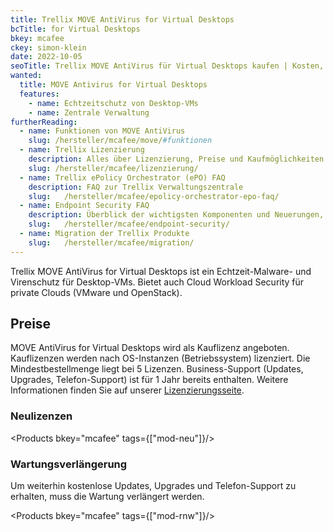 ```yaml
---
title: Trellix MOVE AntiVirus for Virtual Desktops
bcTitle: for Virtual Desktops
bkey: mcafee
ckey: simon-klein
date: 2022-10-05
seoTitle: Trellix MOVE AntiVirus für Virtual Desktops kaufen | Kosten, Lizenzen, Subscriptions
wanted:
  title: MOVE Antivirus for Virtual Desktops
  features:
    - name: Echtzeitschutz von Desktop-VMs
    - name: Zentrale Verwaltung
furtherReading:
  - name: Funktionen von MOVE AntiVirus
    slug: /hersteller/mcafee/move/#funktionen
  - name: Trellix Lizenzierung
    description: Alles über Lizenzierung, Preise und Kaufmöglichkeiten. Mit vielen Tipps und Beispielen.
    slug: /hersteller/mcafee/lizenzierung/
  - name: Trellix ePolicy Orchestrator (ePO) FAQ
    description: FAQ zur Trellix Verwaltungszentrale
    slug:   /hersteller/mcafee/epolicy-orchestrator-epo-faq/
  - name: Endpoint Security FAQ
    description: Überblick der wichtigsten Komponenten und Neuerungen, wie beispielsweise den Virenscanner (Anti Malware, Antivirus, Anti-Spyware), Desktop Firewall und Web Control.
    slug:   /hersteller/mcafee/endpoint-security/
  - name: Migration der Trellix Produkte
    slug:   /hersteller/mcafee/migration/
---
```




<Intro>

Trellix MOVE AntiVirus for Virtual Desktops ist ein Echtzeit-Malware- und Virenschutz für Desktop-VMs. Bietet auch Cloud Workload Security für private Clouds (VMware und OpenStack).


</Intro>

<TOC />




## Preise

MOVE AntiVirus for Virtual Desktops wird als Kauflizenz angeboten. Kauflizenzen werden nach OS-Instanzen (Betriebssystem) lizenziert. Die Mindestbestellmenge liegt bei 5 Lizenzen. Business-Support (Updates, Upgrades, Telefon-Support) ist für 1 Jahr bereits enthalten. Weitere Informationen finden Sie auf unserer [Lizenzierungsseite](/hersteller/mcafee/lizenzierung/).


### Neulizenzen

<Products bkey="mcafee" tags={["mod-neu"]}/>


### Wartungsverlängerung

Um weiterhin kostenlose Updates, Upgrades und Telefon-Support zu erhalten, muss die Wartung verlängert werden.

<Products bkey="mcafee" tags={["mod-rnw"]}/>
